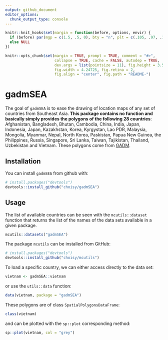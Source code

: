 ```yaml
---
output: github_document
editor_options: 
  chunk_output_type: console
---
```


<!-- README.md is generated from README.Rmd. Please edit that file -->

```r
knitr::knit_hooks$set(margin = function(before, options, envir) {
  if (before) par(mgp = c(1.5, .5, 0), bty = "n", plt = c(.105, .97, .13, .97))
  else NULL
})

knitr::opts_chunk$set(margin = TRUE, prompt = TRUE, comment = "#>",
                      collapse = TRUE, cache = FALSE, autodep = TRUE,
                      dev.args = list(pointsize = 11), fig.height = 3.5,
                      fig.width = 4.24725, fig.retina = 2,
                      fig.align = "center", fig.path = "README-")
```

# gadmSEA

The goal of `gadmSEA` is to ease the drawing of location maps of any set of
countries from Southeast Asia. **This package contains no function and 
basically simply provides the polygons of the following 28 countries**:
Afghanistan, Bangladesh, Bhutan, Cambodia, China, India, Japan, Indonesia,
Japan, Kazakhstan, Korea, Kyrgystan, Lao PDR, Malaysia, Mongolia, Myanmar,
Nepal, North Korea, Paskistan, Papua New Guinea, the Philippines, Russia, 
Singapore, Sri Lanka, Taiwan, Tajikistan, Thailand, Uzbekistan and Vietnam. 
These polygons come from [GADM](http://www.gadm.org).


## Installation

You can install `gadmSEA` from github with:

```r
# install.packages("devtools")
devtools::install_github("choisy/gadmSEA")
```


## Usage

The list of available countries can be seen with the `mcutils::dataset`
function that returns the list of the names of the data sets available in a 
given package.

```r
mcutils::datasets("gadmSEA")
```

The package `mcutils` can be installed from GitHub:

```r
# install.packages("devtools")
devtools::install_github("choisy/mcutils")
```

To load a specific country, we can either access directly to the data set:

```r
vietnam <- gadmSEA::vietnam
```

or use the `utils::data` function:

```r
data(vietnam, package = "gadmSEA")
```

These polygons are of class `SpatialPolygonsDataFrame`:

```r
class(vietnam)
```

and can be plotted with the `sp::plot` corresponding method:

```r
sp::plot(vietnam, col = "grey")
```

